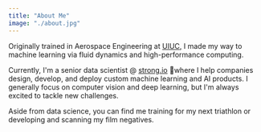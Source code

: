 ```yaml
---
title: "About Me"
image: "./about.jpg"
---
```



Originally trained in Aerospace Engineering at <a href="https://aerospace.illinois.edu/" target="_blank" rel="nofollow noopener noreferrer" aria-label="External Link"><Underlining>UIUC</Underlining>,</a> I made my way to machine learning via fluid dynamics and high-performance computing.

Currently, I'm a senior data scientist @ <a href="https://strong.io" target="_blank" rel="nofollow noopener noreferrer" aria-label="External Link"><Underlining>strong.io</Underlining></a> 💪where I help companies design, develop, and deploy custom machine learning and AI products. I generally focus on computer vision and deep learning, but I'm always excited to tackle new challenges.

Aside from data science, you can find me training for my next triathlon or developing and scanning my film negatives.

